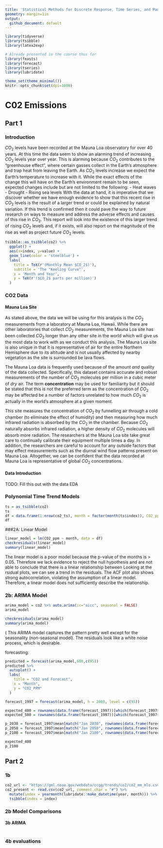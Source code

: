 ```yaml
---
title: 'Statistical Methods for Discrete Response, Time Series, and Panel Data (W271): Lab 2'
geometry: margin=1in
output:
  github_document: default
---
```


```r
library(tidyverse)
library(tsibble)
library(latex2exp)

# Already presented in the course thus far
library(feasts)
library(forecast)
library(tseries)
library(lubridate)

theme_set(theme_minimal())
knitr::opts_chunk$set(dpi=1000)
```

# C02 Emissions

## Part 1

### Introduction

$CO_2$ levels have been recorded at the Mauna Loa observatory for over 40 years. At this time the data seem to show an alarming trend of increasing $CO_2$ levels year over year. This is alarming because $CO_2$ contributes to the "greenhouse effect", where certain gasses collect in the Earth's atmosphere and trap heat from leaving the Earth. As $CO_2$ levels increase we expect the Earth's temperature to increase with it. While the exact effects of the change this will have on the Earth's environment remain to be seen, expected changes include but are not limited to the following:
- Heat waves
- Drought
- Rising sea levels
With the data at hand, it is imperative that we discover whether we have enough evidence to show that this recent rise in $CO_2$ levels is the result of a larger trend or could be explained by natural variation. If this trend is confirmed then it could pave the way to future research on ways to measure and address the adverse effects and causes of this rise in $CO_2$. This report will look into the existence of this larger trend of rising $CO_2$ levels and, if it exists, will also report on the magnitude of the rise as well as project future $CO_2$ levels.

```r
tsibble::as_tsibble(co2) %>%
  ggplot() + 
  aes(x=index, y=value) + 
  geom_line(color = 'steelblue') +
  labs(
    title = TeX(r'(Monthly Mean $CO_2$)'),
    subtitle = 'The "Keeling Curve"',
    x = 'Month and Year',
    y = TeX(r'($CO_2$ parts per million)')
  )
```

### CO2 Data

#### Mauna Loa Site

As stated above, the data we will be using for this analysis is the $CO_2$ measurements from a laboratory at Mauna Loa, Hawaii. While there are other laboratories that collect $CO_2$ measurements, the Mauna Loa site has been collected $CO_2$ longer than any other site in the world which will give us the most data to work with as we conduct this analysis. The Mauna Loa site is also unique in that it is representative of air for the entire Northern Hemisphere due to its altitude and is not usually affected by nearby vegetation as the site is surrounded be lava flows.

The Mauna Loa data is frequently used because of the amount *and* quality of the data collected. Specifically, this dataset contains accurate and robust measurements of the number of $CO_2$ molecules per million in a cubic meter of *dry* air. The term **concentration** may be used for familiarity but it should be stated that this is not the preferred term as the concentration of $CO_2$ may be affected be a number of factors unrelated to how much $CO_2$ is actually in the world's atmosphere at a given moment.

This site measures the concentration of $CO_2$ by funnelling air through a cold chamber (to eliminate the effect of humidity) and then measuring how much infrared radiation is absorbed by the $CO_2$ in the chamber. Because $CO_2$ naturally absorbs infrared radiation, a higher density of $CO_2$ molecules will absorb more radiation. The researchers at the Mauna Loa site take great care to continually calibrate their equipment multiple times a day. In addition, the researchers are careful to account for any outside factors that may effect measurements such as the diurnal wind flow patterns present on Mauna Loa. Altogether, we can be confident that the data recorded at Mauna Loa is representative of global $CO_2$ concentrations.

#### Data Introduction

TODO: Fill this out with the data EDA

### Polynomial Time Trend Models

```r
ts = as_tsibble(co2)
ts
df = data.frame(1:nrow(co2_ts), month = factor(month(ts$index)), CO2_ppm = ts$value)
df
```
###2A: Linear Model
```r
linear_model = lm(CO2_ppm ~ month, data = df)
checkresiduals(linear_model)
summary(linear_model)
```

The linear model is a poor model because the p-value of the months is > 0.05. Therefore we lack evidence to reject the null hypothesis and are not able to conclude that there is a linear relationship between Looking at the rsidual plots, we can see a trend in the residuals. The ACF plot also shows strong autocorrelation, violating the assumption of a linear model. Therefore, a linear model does not sufficiently describe the relationship.

### 2b: ARIMA Model

```r

arima_model = co2 %>% auto.arima(ic="aicc", seasonal = FALSE)
arima_model

checkresiduals(arima_model)
summary(arima_model)
```

(
This ARIMA model captures the pattern pretty well except for the seasonality (non-seasonal model). The residuals look like a white noise process, which is desirable.

forecasting:
```r
predicted = forecast(arima_model,600,c(95))
predicted %>%
  autoplot() +
  labs(
    title = "CO2 and Forecast",
    x = "Month",
    y = "CO2_PPM"
  )
```

```r
forecast_1997 = forecast(arima_model, h = 2000, level = c(95))

expected_400 = rownames(data.frame(forecast_1997))[which(forecast_1997$mean> 400)[1]]
expected_500 = rownames(data.frame(forecast_1997))[which(forecast_1997$mean> 500)[1]]

p_2030 = forecast_1997$mean[match("Jan 2030", rownames(data.frame(forecast_1997)))]
p_2050 = forecast_1997$mean[match("Jan 2050", rownames(data.frame(forecast_1997)))]
p_2100 = forecast_1997$mean[match("Jan 2100", rownames(data.frame(forecast_1997)))]

expected_400
p_2100
```



## Part 2



### 1b

```r
co2_url <- "https://gml.noaa.gov/webdata/ccgg/trends/co2/co2_mm_mlo.csv"
co2_present <- read.csv(co2_url, comment.char = "#") %>%
  mutate(index = yearmonth(lubridate::make_datetime(year, month))) %>%
  tsibble(index = index)
```

### 2b Model Comparisons



#### 3b ARIMA

```r

```

### 4b evaluations
